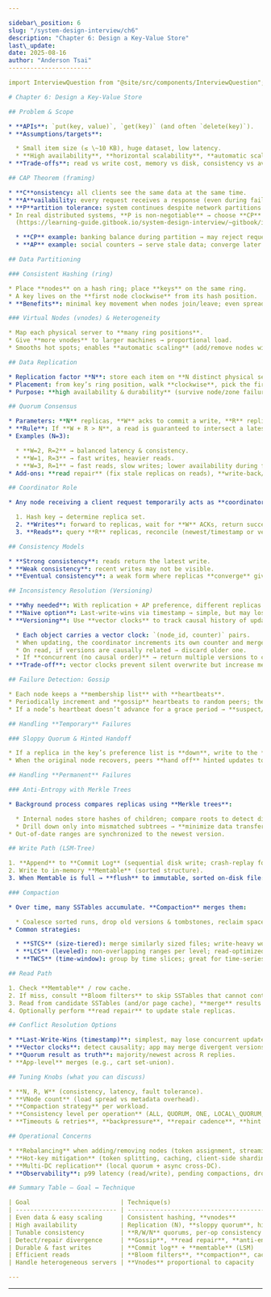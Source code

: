 ```yaml
---

sidebar\_position: 6
slug: "/system-design-interview/ch6"
description: "Chapter 6: Design a Key-Value Store"
last\_update:
date: 2025-08-16
author: "Anderson Tsai"
-----------------------

import InterviewQuestion from "@site/src/components/InterviewQuestion";

# Chapter 6: Design a Key-Value Store

## Problem & Scope

* **APIs**: `put(key, value)`, `get(key)` (and often `delete(key)`).
* **Assumptions/targets**:

  * Small item size (≤ \~10 KB), huge dataset, low latency.
  * **High availability**, **horizontal scalability**, **automatic scaling**, **tunable consistency**.
* **Trade-offs**: read vs write cost, memory vs disk, consistency vs availability (CAP).

## CAP Theorem (framing)

* **C**onsistency: all clients see the same data at the same time.
* **A**vailability: every request receives a response (even during failures).
* **P**artition tolerance: system continues despite network partitions.
* In real distributed systems, **P is non-negotiable** → choose **CP** (favor C) or **AP** (favor A).
  (https://learning-guide.gitbook.io/system-design-interview/~gitbook/image?url=https%3A%2F%2F1109063293-files.gitbook.io%2F%7E%2Ffiles%2Fv0%2Fb%2Fgitbook-x-prod.appspot.com%2Fo%2Fspaces%252FwxhJ9WUUpWJawzwybG0f%252Fuploads%252Fgit-blob-b4ce9716b5d5aa6bb9127a3257fb90a3e7125a6a%252Ffigure6-1.jpg%3Falt%3Dmedia&width=768&dpr=4&quality=100&sign=5d358d96&sv=2)

  * **CP** example: banking balance during partition → may reject requests to keep C.
  * **AP** example: social counters → serve stale data; converge later (**eventual consistency**).

## Data Partitioning

### Consistent Hashing (ring)

* Place **nodes** on a hash ring; place **keys** on the same ring.
* A key lives on the **first node clockwise** from its hash position.
* **Benefits**: minimal key movement when nodes join/leave; even spread with tuning.

### Virtual Nodes (vnodes) & Heterogeneity

* Map each physical server to **many ring positions**.
* Give **more vnodes** to larger machines → proportional load.
* Smooths hot spots; enables **automatic scaling** (add/remove nodes with minimal reshuffle).

## Data Replication

* Replication factor **N**: store each item on **N distinct physical servers**.
* Placement: from key’s ring position, walk **clockwise**, pick the first **N unique servers**.
* Purpose: **high availability & durability** (survive node/zone failures).

## Quorum Consensus

* Parameters: **N** replicas, **W** acks to commit a write, **R** replies to satisfy a read.
* **Rule**: If **W + R > N**, a read is guaranteed to intersect a latest write.
* Examples (N=3):

  * **W=2, R=2** → balanced latency & consistency.
  * **W=1, R=3** → fast writes, heavier reads.
  * **W=3, R=1** → fast reads, slow writes; lower availability during failures.
* Add-ons: **read repair** (fix stale replicas on reads), **write-back/repair** in background.

## Coordinator Role

* Any node receiving a client request temporarily acts as **coordinator**:

  1. Hash key → determine replica set.
  2. **Writes**: forward to replicas, wait for **W** ACKs, return success.
  3. **Reads**: query **R** replicas, reconcile (newest/timestamp or vector clock), return value.

## Consistency Models

* **Strong consistency**: reads return the latest write.
* **Weak consistency**: recent writes may not be visible.
* **Eventual consistency**: a weak form where replicas **converge** given time.

## Inconsistency Resolution (Versioning)

* **Why needed**: With replication + AP preference, different replicas may temporarily hold conflicting versions.
* **Naive option**: Last-write-wins via timestamp → simple, but may lose concurrent updates.
* **Versioning**: Use **vector clocks** to track causal history of updates.

  * Each object carries a vector clock: `(node_id, counter)` pairs.
  * When updating, the coordinator increments its own counter and merges clocks.
  * On read, if versions are causally related → discard older one.
  * If **concurrent (no causal order)** → return multiple versions to client → client/app decides merge (e.g., cart union).
* **Trade-off**: vector clocks prevent silent overwrite but increase metadata size (bounded in practice).

## Failure Detection: Gossip

* Each node keeps a **membership list** with **heartbeats**.
* Periodically increment and **gossip** heartbeats to random peers; they relay further.
* If a node’s heartbeat doesn’t advance for a grace period → **suspect/down**.

## Handling **Temporary** Failures

### Sloppy Quorum & Hinted Handoff

* If a replica in the key’s preference list is **down**, write to the **next healthy node(s)** (sloppy quorum) and mark entries with **hints**.
* When the original node recovers, peers **hand off** hinted updates to it, restoring placement.

## Handling **Permanent** Failures

### Anti-Entropy with Merkle Trees

* Background process compares replicas using **Merkle trees**:

  * Internal nodes store hashes of children; compare roots to detect divergence.
  * Drill down only into mismatched subtrees → **minimize data transfer**.
* Out-of-date ranges are synchronized to the newest version.

## Write Path (LSM-Tree)

1. **Append** to **Commit Log** (sequential disk write; crash-replay for durability).
2. Write to in-memory **Memtable** (sorted structure).
3. When Memtable is full → **flush** to immutable, sorted on-disk file: **SSTable**.

### Compaction

* Over time, many SSTables accumulate. **Compaction** merges them:

  * Coalesce sorted runs, drop old versions & tombstones, reclaim space.
* Common strategies:

  * **STCS** (size-tiered): merge similarly sized files; write-heavy workloads.
  * **LCS** (leveled): non-overlapping ranges per level; read-optimized.
  * **TWCS** (time-window): group by time slices; great for time-series/logs.

## Read Path

1. Check **Memtable** / row cache.
2. If miss, consult **Bloom filters** to skip SSTables that cannot contain the key.
3. Read from candidate SSTables (and/or page cache), **merge** results (newest wins).
4. Optionally perform **read repair** to update stale replicas.

## Conflict Resolution Options

* **Last-Write-Wins (timestamp)**: simplest, may lose concurrent updates.
* **Vector clocks**: detect causality; app may merge divergent versions.
* **Quorum result as truth**: majority/newest across R replies.
* **App-level** merges (e.g., cart set-union).

## Tuning Knobs (what you can discuss)

* **N, R, W** (consistency, latency, fault tolerance).
* **VNode count** (load spread vs metadata overhead).
* **Compaction strategy** per workload.
* **Consistency level per operation** (ALL, QUORUM, ONE, LOCAL\_QUORUM, etc.).
* **Timeouts & retries**, **backpressure**, **repair cadence**, **hint TTL**.

## Operational Concerns

* **Rebalancing** when adding/removing nodes (token assignment, streaming progress).
* **Hot-key mitigation** (token splitting, caching, client-side sharding).
* **Multi-DC replication** (local quorum + async cross-DC).
* **Observability**: p99 latency (read/write), pending compactions, dropped mutations, heap, GC, disk I/O, repair lag.

## Summary Table — Goal ↔︎ Technique

| Goal                         | Technique(s)                                                 |
| ---------------------------- | ------------------------------------------------------------ |
| Even data & easy scaling     | Consistent hashing, **vnodes**                               |
| High availability            | Replication (N), **sloppy quorum**, hinted handoff           |
| Tunable consistency          | **R/W/N** quorums, per-op consistency levels                 |
| Detect/repair divergence     | **Gossip**, **read repair**, **anti-entropy (Merkle trees)** |
| Durable & fast writes        | **Commit log** + **memtable** (LSM)                          |
| Efficient reads              | **Bloom filters**, **compaction**, caching                   |
| Handle heterogeneous servers | **Vnodes** proportional to capacity                          |

---
```


<InterviewQuestion
title="Warm-up Q"
prompt="Explain how consistent hashing with virtual nodes enables automatic scaling when adding/removing machines."
/>

<InterviewQuestion
title="Design Choice Q"
prompt="With N=3, would you choose (W=1,R=3) or (W=2,R=2) for a social feed write path? Why?"
/>

<InterviewQuestion
title="Failure Handling Q"
prompt="During a partition, how do sloppy quorum and hinted handoff preserve availability without losing data placement guarantees?"
/>

<InterviewQuestion
title="Storage Q"
prompt="Walk through the LSM-tree write/read paths. Why are writes fast and what does compaction trade off?"
/>

---